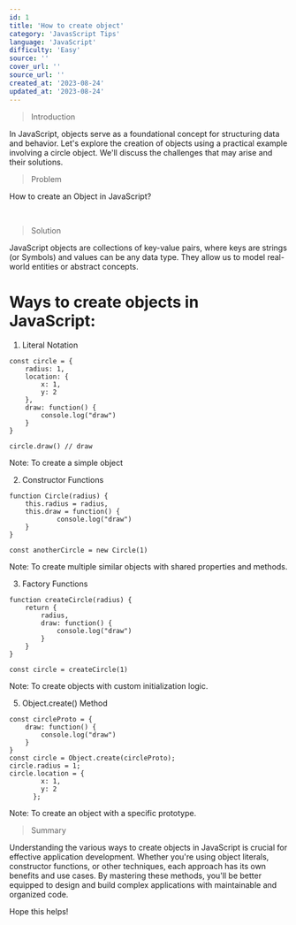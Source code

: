 ```yaml
---
id: 1
title: 'How to create object'
category: 'JavasScript Tips'
language: 'JavaScript'
difficulty: 'Easy'
source: ''
cover_url: ''
source_url: ''
created_at: '2023-08-24'
updated_at: '2023-08-24'
---
```


> Introduction

In JavaScript, objects serve as a foundational concept for structuring data and behavior. Let's explore the creation of objects using a practical example involving a circle object. We'll discuss the challenges that may arise and their solutions.

> Problem

How to create an Object in JavaScript?

&nbsp;

> Solution

JavaScript objects are collections of key-value pairs, where keys are strings (or Symbols) and values can be any data type. They allow us to model real-world entities or abstract concepts.

# Ways to create objects in JavaScript:

1. Literal Notation

```
const circle = {
    radius: 1,
    location: {
        x: 1,
        y: 2
    },
    draw: function() {
        console.log("draw")
    }
}

circle.draw() // draw
```

Note: To create a simple object

2.  Constructor Functions

```
function Circle(radius) {
    this.radius = radius,
    this.draw = function() {
            console.log("draw")
    }
}

const anotherCircle = new Circle(1)
```

Note: To create multiple similar objects with shared properties and methods.

3.  Factory Functions

```
function createCircle(radius) {
    return {
        radius,
        draw: function() {
            console.log("draw")
        }
    }
}

const circle = createCircle(1)
```

Note: To create objects with custom initialization logic.

5.  Object.create() Method

```
const circleProto = {
    draw: function() {
        console.log("draw")
    }
}
const circle = Object.create(circleProto);
circle.radius = 1;
circle.location = {
        x: 1,
        y: 2
      };
```

Note: To create an object with a specific prototype.

> Summary

Understanding the various ways to create objects in JavaScript is crucial for effective application development. Whether you're using object literals, constructor functions, or other techniques, each approach has its own benefits and use cases. By mastering these methods, you'll be better equipped to design and build complex applications with maintainable and organized code.

Hope this helps!
